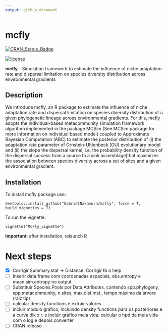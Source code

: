 ```yaml
---
output: github_document
---
```


# mcfly

[![CRAN\_Status\_Badge](https://www.r-pkg.org/badges/version/mcfly)](https://cran.r-project.org/package=mcfly)

[![license](https://img.shields.io/github/license/mashape/apistatus.svg)](https://choosealicense.com/licenses/mit/)

**mcfly** - Simulation framework to estimate the influence of niche adaptation rate and dispersal limitation on species diversity distribution across environmental gradients

## Description
We introduce mcfly, an R package to estimate the influence of niche adaptation 
    rate and dispersal limitation on species diversity distribution of a given phylogenetic lineage across environmental gradients.
    For this, mcfly adopts the individual-based metacommunity simulation framework algorithm implemented in the package 
    MCSim (See MCSim package for more information on individual based model) coupled to Approximate Bayesian Computation (ABC) 
    to estimate the posterior distribution of (i) the adaptation rate parameter of Ornstein-Uhlenbeck (OU) 
    evolutionary model and (ii) the slope the dispersal kernel, i.e, the probability density function of the dispersal success from 
    a source to a sink assemblage)that maximizes the association between species diversity across a set of sites and a given environmental gradient.

## Installation

To install mcfly package use:

`devtools::install_github("GabrielNakamura/mcfly", force = T, build_vignettes = T)`

To run the vignette:

`vignette("McFly_vignette")`

**Important**: after installation, relaunch R


# Next steps

- [x] Corrigir Summary.stat -> Distance. Corrigir tb o help
- [ ] Inserir data.frame com coordenadas espaciais, obs.entropy e mean.sim.entropy no output
- [ ] Substituir Species.Pools por Data.Attributes,  contendo spp.phylogeny, spp.metacommunity, n.sites, max.dist.mst., tempo máximo da árvore (raiz tip)
- [ ] calcular density functions e extrair valores
- [ ] incluir módulo gráfico, incluindo density functions para os posteriores e a curva dlk x r. e incluir gráfico meia vida. calcular o hpd da meia vida com o log e depois converter
- [ ] CRAN release
